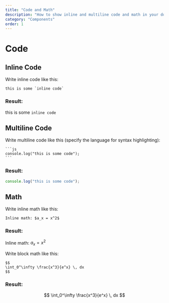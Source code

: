 ```yaml
---
title: "Code and Math"
description: "How to show inline and multiline code and math in your documentation"
category: "Components"
order: 1
---
```


# Code

## Inline Code

Write inline code like this:

```mdx
this is some `inline code`
```

### Result:

this is some `inline code`

## Multiline Code

Write multiline code like this (specify the language for syntax highlighting):


````mdx
```js
console.log("this is some code");
```
````

### Result:

```js
console.log("this is some code");
```

## Math

Write inline math like this:

```mdx
Inline math: $a_x = x^2$
```

### Result:

Inline math: $a_x = x^2$

Write block math like this:

```mdx
$$
\int_0^\infty \frac{x^3}{e^x} \, dx
$$
```

### Result:

$$
\int_0^\infty \frac{x^3}{e^x} \, dx
$$


